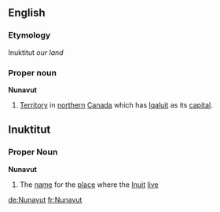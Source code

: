 ==English==
===Etymology===
Inuktitut ''our land''
===Proper noun===
'''Nunavut'''
# [[Territory]] in [[northern]] [[Canada]] which has [[Iqaluit]] as its [[capital]].
==Inuktitut==
===Proper Noun===
'''Nunavut'''
# The [[name]] for the [[place]] where the [[Inuit]] [[live]]

[[de:Nunavut]]
[[fr:Nunavut]]